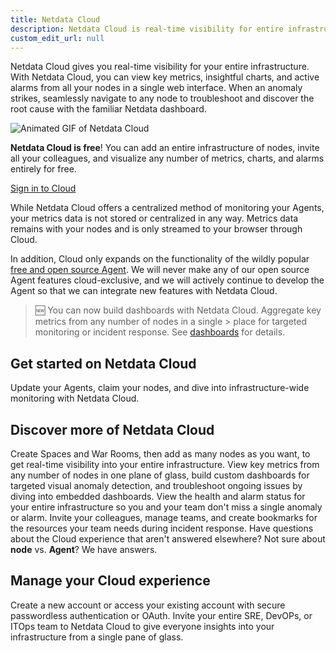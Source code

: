 ```yaml
---
title: Netdata Cloud
description: Netdata Cloud is real-time visibility for entire infrastructures. View key metrics, insightful charts, and active alarms from all your nodes.
custom_edit_url: null
---
```



Netdata Cloud gives you real-time visibility for your entire infrastructure. With Netdata Cloud, you can view key metrics, insightful charts, and active alarms from all your nodes in a single web interface. When an anomaly strikes, seamlessly navigate to any node to troubleshoot and discover the root cause with the familiar Netdata dashboard.

![Animated GIF of Netdata Cloud](https://user-images.githubusercontent.com/1153921/80828986-1ebb3b00-8b9b-11ea-957f-2c8d0d009e44.gif)

**Netdata Cloud is free**! You can add an entire infrastructure of nodes, invite all your colleagues, and visualize any
number of metrics, charts, and alarms entirely for free.

<p><a href="https://app.netdata.cloud" className="button button--lg">Sign in to Cloud</a></p>

While Netdata Cloud offers a centralized method of monitoring your Agents, your metrics data is not stored or
centralized in any way. Metrics data remains with your nodes and is only streamed to your browser through Cloud. 

In addition, Cloud only expands on the functionality of the wildly popular [free and open source Agent](/docs/agent/).
We will never make any of our open source Agent features cloud-exclusive, and we will actively continue to develop the
Agent so that we can integrate new features with Netdata Cloud.

> 🆕 You can now build dashboards with Netdata Cloud. Aggregate key metrics from any number of nodes in a single > place
> for targeted monitoring or incident response. See [dashboards](/docs/cloud/visualize/dashboards) for details.

## Get started on Netdata Cloud

<Start>
  <StartBox href="/docs/cloud/get-started/" title="Get started guide" button="Read now">
    Update your Agents, claim your nodes, and dive into infrastructure-wide monitoring with Netdata Cloud.
  </StartBox>
</Start>

## Discover more of Netdata Cloud

<Discover>
  <DiscoverBox 
    href="/docs/cloud/organize" 
    title="Organize">
    Create Spaces and War Rooms, then add as many nodes as you want, to get real-time visibility into your entire infrastructure.
  </DiscoverBox>
  <DiscoverBox 
    href="/docs/cloud/visualize" 
    title="Visualize">
    View key metrics from any number of nodes in one plane of glass, build custom dashboards for targeted visual anomaly detection, and troubleshoot ongoing issues by diving into embedded dashboards.
  </DiscoverBox>
  <DiscoverBox 
    href="/docs/cloud/monitor" 
    title="Monitor">
    View the health and alarm status for your entire infrastructure so you and your team don't miss a single anomaly or alarm.
  </DiscoverBox>
  <DiscoverBox 
    href="/docs/cloud/collaborate" 
    title="Collaborate">
    Invite your colleagues, manage teams, and create bookmarks for the resources your team needs during incident response.
  </DiscoverBox>
  <DiscoverBox 
    href="/docs/cloud/faq-glossary" 
    title="FAQ &amp; glossary">
    Have questions about the Cloud experience that aren't answered elsewhere? Not sure about <strong>node</strong> vs. <strong>Agent</strong>? We have answers.
  </DiscoverBox>
</Discover>

## Manage your Cloud experience

<Discover>
  <DiscoverBox 
    href="/docs/cloud/manage/sign-in" 
    title="Sign in with email, Google, or GitHub">
    Create a new account or access your existing account with secure passwordless authentication or OAuth.
  </DiscoverBox>
  <DiscoverBox 
    href="/docs/cloud/collaborate/invite-your-team" 
    title="Invite your team">
    Invite your entire SRE, DevOPs, or ITOps team to Netdata Cloud to give everyone insights into your infrastructure from a single pane of glass.
  </DiscoverBox>
</Discover>
